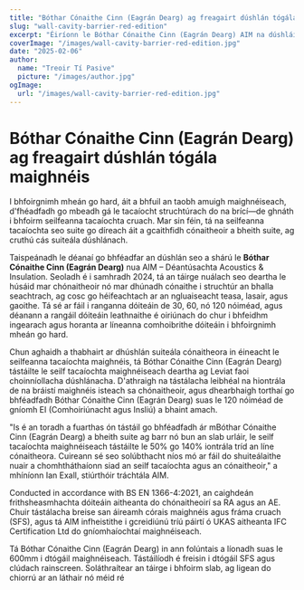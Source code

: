 ```yaml
---
title: "Bóthar Cónaithe Cinn (Eagrán Dearg) ag freagairt dúshlán tógála maighnéis"
slug: "wall-cavity-barrier-red-edition"
excerpt: "Éiríonn le Bóthar Cónaithe Cinn (Eagrán Dearg) AIM na dúshláin suiteála a shárú trí chomhtháthú le seilfeanna tacaíochta maighnéis agus ag cinntiú cosaint láidir in aghaidh dóiteáin."
coverImage: "/images/wall-cavity-barrier-red-edition.jpg"
date: "2025-02-06"
author:
  name: "Treoir Tí Pasive"
  picture: "/images/author.jpg"
ogImage:
  url: "/images/wall-cavity-barrier-red-edition.jpg"
---
```


# Bóthar Cónaithe Cinn (Eagrán Dearg) ag freagairt dúshlán tógála maighnéis

I bhfoirgnimh mheán go hard, áit a bhfuil an taobh amuigh maighnéiseach, d'fhéadfadh go mbeadh gá le tacaíocht struchtúrach do na brící—de ghnáth i bhfoirm seilfeanna tacaíochta cruach. Mar sin féin, tá na seilfeanna tacaíochta seo suite go díreach áit a gcaithfidh cónaitheoir a bheith suite, ag cruthú cás suiteála dúshlánach.

Taispeánadh le déanaí go bhféadfar an dúshlán seo a shárú le **Bóthar Cónaithe Cinn (Eagrán Dearg)** nua AIM – Déantúsachta Acoustics & Insulation. Seoladh é i samhradh 2024, tá an táirge nuálach seo deartha le húsáid mar chónaitheoir nó mar dhúnadh cónaithe i struchtúr an bhalla seachtrach, ag cosc go héifeachtach ar an ngluaiseacht teasa, lasair, agus gaoithe. Tá sé ar fáil i ranganna dóiteáin de 30, 60, nó 120 nóiméad, agus déanann a rangáil dóiteáin leathnaithe é oiriúnach do chur i bhfeidhm ingearach agus horanta ar líneanna comhoibrithe dóiteáin i bhfoirgnimh mheán go hard.

Chun aghaidh a thabhairt ar dhúshlán suiteála cónaitheora in éineacht le seilfeanna tacaíochta maighnéis, tá Bóthar Cónaithe Cinn (Eagrán Dearg) tástáilte le seilf tacaíochta maighnéiseach deartha ag Leviat faoi choinníollacha dúshlánacha. D'athraigh na tástálacha leibhéal na hiontrála de na bráistí maighnéis isteach sa chónaitheoir, agus dhearbhaigh torthaí go bhféadfadh Bóthar Cónaithe Cinn (Eagrán Dearg) suas le 120 nóiméad de gníomh EI (Comhoiriúnacht agus Insliú) a bhaint amach.

"Is é an toradh a fuarthas ón tástáil go bhféadfadh ár mBóthar Cónaithe Cinn (Eagrán Dearg) a bheith suite ag barr nó bun an slab urláir, le seilf tacaíochta maighnéiseach tástáilte le 50% go 140% iontrála tríd an líne cónaitheora. Cuireann sé seo solúbthacht níos mó ar fáil do shuiteálaithe nuair a chomhtháthaíonn siad an seilf tacaíochta agus an cónaitheoir," a mhíníonn Ian Exall, stiúrthóir tráchtála AIM.

Conducted in accordance with BS EN 1366-4:2021, an caighdeán frithsheasmhachta dóiteáin aitheanta do chónaitheoirí sa RA agus an AE. Chuir tástálacha breise san áireamh córais maighnéis agus fráma cruach (SFS), agus tá AIM infheistithe i gcreidiúnú tríú páirtí ó UKAS aitheanta IFC Certification Ltd do gníomhaíochtaí maighnéiseach.

Tá Bóthar Cónaithe Cinn (Eagrán Dearg) in ann folúntais a líonadh suas le 600mm i dtógáil maighnéiseach. Tástáilíodh é freisin i dtógáil SFS agus clúdach rainscreen. Soláthraítear an táirge i bhfoirm slab, ag ligean do chiorrú ar an láthair nó méid ré